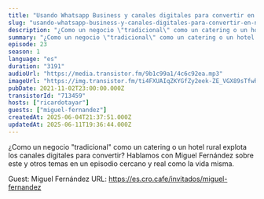 ```yaml
---
title: "Usando Whatsapp Business y canales digitales para convertir en negocios de catering y alojamiento rural, con Miguel Fernández"
slug: "usando-whatsapp-business-y-canales-digitales-para-convertir-en-negocios-de-catering-y-hotel-rural-con-miguel-fernandez"
description: "¿Como un negocio \"tradicional\" como un catering o un hotel rural explota los canales digitales para convertir? Hablamos con Miguel Fernández sobre este y otros temas en un episodio cercano y real como la vida misma.\n\nGuest: Miguel Fernández\nURL: https://es.cro.cafe/invitados/miguel-fernandez"
summary: "¿Como un negocio \"tradicional\" como un catering o un hotel rural explota los canales digitales para convertir? Hablamos con Miguel Fernández sobre este y otros temas en un episodio cercano y real como la vida misma."
episode: 23
season: 1
language: "es"
duration: "3191"
audioUrl: "https://media.transistor.fm/9b1c99a1/4c6c92ea.mp3"
imageUrl: "https://img.transistor.fm/ti4FXUAIqZKYGfZy2eek-ZE_VGX89sTfwhOnGGB6Lj0/rs:fill:3000:3000:1/q:60/aHR0cHM6Ly9pbWct/dXBsb2FkLXByb2R1/Y3Rpb24udHJhbnNp/c3Rvci5mbS9jYWIy/ODkyMGI3MWE1MzNl/YWMzNjEwMThjZWFk/ZWNhMy5qcGc.webp"
pubDate: 2021-11-02T23:00:00.000Z
transistorId: "713459"
hosts: ["ricardotayar"]
guests: ["miguel-fernandez"]
createdAt: 2025-06-04T21:37:51.000Z
updatedAt: 2025-06-11T19:36:44.000Z
---
```


¿Como un negocio "tradicional" como un catering o un hotel rural explota los canales digitales para convertir? Hablamos con Miguel Fernández sobre este y otros temas en un episodio cercano y real como la vida misma.

Guest: Miguel Fernández
URL: https://es.cro.cafe/invitados/miguel-fernandez
